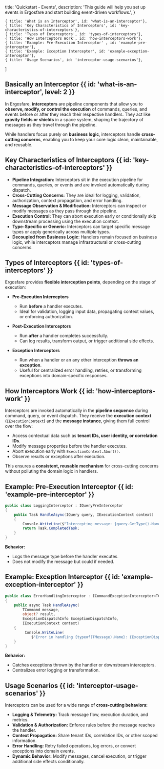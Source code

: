 

  title: 'Quickstart - Events',
  description:
    'This guide will help you set up events in Ergosfare and start building event-driven workflows.',
}

    { title: 'What is an Interceptor', id: 'what-is-an-interceptor'},
    { title: 'Key Characteristics of Interceptors', id: 'key-characteristics-of-interceptors'},
    { title: 'Types of Interceptors', id: 'types-of-interceptors'},
    { title: 'How Interceptors Work', id: 'how-interceptors-work'},
    { title: 'Example: Pre-Execution Interceptor' , id: 'example-pre-interceptor'},
    { title: 'Example: Exception Interceptor', id: 'example-exception-interceptor'},
    { title: 'Usage Scenarios', id: 'interceptor-usage-scenarios'},
]

<HeroPattern />


## Basically an Interceptor {{ id: 'what-is-an-interceptor', level: 2 }}

In Ergosfare, **interceptors** are pipeline components that allow you to **observe, modify, or control the execution** of commands, queries, and events before or after they reach their respective handlers. They act like **gravity fields or shields** in a space system, shaping the trajectory of messages as they travel through the pipeline.

While handlers focus purely on **business logic**, interceptors handle **cross-cutting concerns**, enabling you to keep your core logic clean, maintainable, and reusable.



## Key Characteristics of Interceptors {{ id: 'key-characteristics-of-interceptors' }}

* **Pipeline Integration:** Interceptors sit in the execution pipeline for commands, queries, or events and are invoked automatically during dispatch.
* **Cross-Cutting Concerns:** They are ideal for logging, validation, authorization, context propagation, and error handling.
* **Message Observation & Modification:** Interceptors can inspect or modify messages as they pass through the pipeline.
* **Execution Control:** They can abort execution early or conditionally skip downstream processing using the execution context.
* **Type-Specific or Generic:** Interceptors can target specific message types or apply generically across multiple types.
* **Decoupled from Business Logic:** Handlers remain focused on business logic, while interceptors manage infrastructural or cross-cutting concerns.


## Types of Interceptors {{ id: 'types-of-interceptors' }}

Ergosfare provides **flexible interception points**, depending on the stage of execution:

- **Pre-Execution Interceptors**

   - Run **before** a handler executes.
   - Ideal for validation, logging input data, propagating context values, or enforcing authorization.

- **Post-Execution Interceptors**

   - Run **after** a handler completes successfully.
   - Can log results, transform output, or trigger additional side effects.

-  **Exception Interceptors**
   * Run when a handler or an any other interception **throws an exception**.
   * Useful for centralized error handling, retries, or transforming exceptions into domain-specific responses.


## How Interceptors Work {{ id: 'how-interceptors-work' }}

Interceptors are invoked automatically in the **pipeline sequence** during command, query, or event dispatch. They receive the **execution context** (`IExecutionContext`) and the **message instance**, giving them full control over the flow:

- Access contextual data such as **tenant IDs, user identity, or correlation IDs**.
- Modify message properties before the handler executes.
- Abort execution early with `ExecutionContext.Abort()`.
- Observe results or exceptions after execution.

This ensures a **consistent, reusable mechanism** for cross-cutting concerns without polluting the domain logic in handlers.


## Example: Pre-Execution Interceptor {{ id: 'example-pre-interceptor' }}

```cs {{title: 'Example Logging Pre-Interceptor'}}
public class LoggingInterceptor : IQueryPreInterceptor
{
    public Task HandleAsync(IQuery query, IExecutionContext context)
    {
        Console.WriteLine($"Intercepting message: {query.GetType().Name}");
        return Task.CompletedTask;
    }
}

```

**Behavior:**

* Logs the message type before the handler executes.
* Does not modify the message but could if needed.



## Example: Exception Interceptor {{ id: 'example-exception-interceptor'  }}

```cs
public class ErrorHandlingInterceptor : ICommandExceptionInterceptor<TCommand>
{
    public async Task HandleAsync(
        TCommand message, 
        object? result, 
        ExceptionDispatchInfo ExceptionDispatchInfo, 
        IExecutionContext context)
    {
         Console.WriteLine(
            $"Error in handling {typeof(TMessage).Name}: {ExceptionDispatchInfo.SourceException.Message}");
    }
}
```

**Behavior:**

* Catches exceptions thrown by the handler or downstream interceptors.
* Centralizes error logging or transformation.


## Usage Scenarios {{ id: 'interceptor-usage-scenarios' }}

Interceptors can be used for a wide range of **cross-cutting behaviors**:

* **Logging & Telemetry:** Track message flow, execution duration, and metrics.
* **Validation & Authorization:** Enforce rules before the message reaches the handler.
* **Context Propagation:** Share tenant IDs, correlation IDs, or other scoped information.
* **Error Handling:** Retry failed operations, log errors, or convert exceptions into domain events.
* **Dynamic Behavior:** Modify messages, cancel execution, or trigger additional side effects conditionally.

